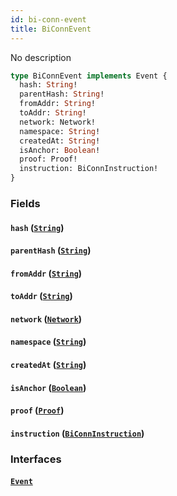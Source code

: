 ```yaml
---
id: bi-conn-event
title: BiConnEvent
---
```


No description

```graphql
type BiConnEvent implements Event {
  hash: String!
  parentHash: String!
  fromAddr: String!
  toAddr: String!
  network: Network!
  namespace: String!
  createdAt: String!
  isAnchor: Boolean!
  proof: Proof!
  instruction: BiConnInstruction!
}
```

### Fields

#### `hash` ([`String`](/V1/cyberconnect-api/reference/scalars/string))

#### `parentHash` ([`String`](/V1/cyberconnect-api/reference/scalars/string))

#### `fromAddr` ([`String`](/V1/cyberconnect-api/reference/scalars/string))

#### `toAddr` ([`String`](/V1/cyberconnect-api/reference/scalars/string))

#### `network` ([`Network`](V1/cyberconnect-api/reference/enums/network))

#### `namespace` ([`String`](/V1/cyberconnect-api/reference/scalars/string))

#### `createdAt` ([`String`](/V1/cyberconnect-api/reference/scalars/string))

#### `isAnchor` ([`Boolean`](/V1/cyberconnect-api/reference/scalars/boolean))

#### `proof` ([`Proof`](/V1/cyberconnect-api/reference/objects/proof))

#### `instruction` ([`BiConnInstruction`](/cyberconnect-api/reference/enums/bi-conn-instruction))

### Interfaces

#### [`Event`](/V1/cyberconnect-api/reference/interfaces/event)
